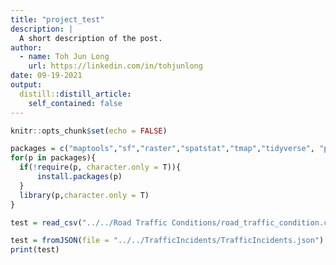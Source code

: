 ```yaml
---
title: "project_test"
description: |
  A short description of the post.
author:
  - name: Toh Jun Long
    url: https://linkedin.com/in/tohjunlong
date: 09-19-2021
output:
  distill::distill_article:
    self_contained: false
---
```



```r
knitr::opts_chunk$set(echo = FALSE)
```


```r
packages = c("maptools","sf","raster","spatstat","tmap","tidyverse", "plotly","ggthemes","rjson")
for(p in packages){
  if(!require(p, character.only = T)){
      install.packages(p)
  }
  library(p,character.only = T)
}
```

```r
test = read_csv("../../Road Traffic Conditions/road_traffic_condition.csv")
```


```r
test = fromJSON(file = "../../TrafficIncidents/TrafficIncidents.json")
print(test)
```



